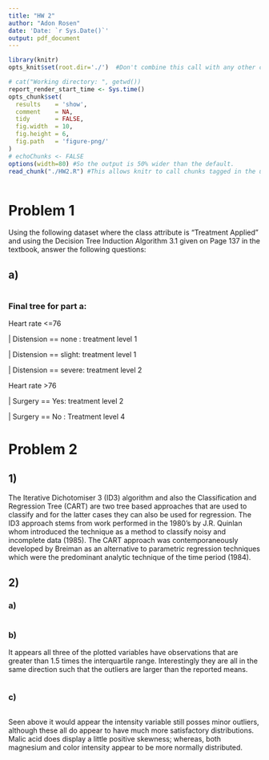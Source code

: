 ```yaml
---
title: "HW 2"
author: "Adon Rosen"
date: 'Date: `r Sys.Date()`'
output: pdf_document
---
```

  
```r
library(knitr)
opts_knit$set(root.dir='./')  #Don't combine this call with any other chunk -especially one that uses file paths.
```


<!-- Set the report-wide options, and point to the external code file. -->
```r
# cat("Working directory: ", getwd())
report_render_start_time <- Sys.time()
opts_chunk$set(
  results    = 'show',
  comment    = NA,
  tidy       = FALSE,
  fig.width  = 10,
  fig.height = 6,
  fig.path   = 'figure-png/'
)
# echoChunks <- FALSE
options(width=80) #So the output is 50% wider than the default.
read_chunk("./HW2.R") #This allows knitr to call chunks tagged in the underlying *.R file.
```

```r
```

# Problem 1
Using the following dataset where the class attribute is “Treatment
Applied” and using the Decision Tree Induction Algorithm 3.1 given on Page 137 in the textbook,
answer the following questions:

## a)
```r
```


### Final tree for part a:
Heart rate <=76

$|$  Distension == none  : treatment level 1

$|$  Distension == slight: treatment level 1

$|$  Distension == severe: treatment level 2

Heart rate >76

$|$  Surgery == Yes: treatment level 2

$|$  Surgery == No : Treatment level 4


# Problem 2

## 1)
The Iterative Dichotomiser 3 (ID3) algorithm and also the Classification and Regression Tree (CART) are two tree based approaches that are used to classify and for the latter cases they can also be used for regression. The ID3 approach stems from work performed in the 1980's by J.R. Quinlan whom introduced the technique as a method to classify noisy and incomplete data (1985). The CART approach was contemporaneously developed by Breiman as an alternative to parametric regression techniques which were the predominant analytic technique of the time period (1984). 


## 2)

### a)
```r
```


### b)
It appears all three of the plotted variables have observations that are greater than 1.5 times the interquartile range. Interestingly they are all in the same direction such that the outliers are larger than the reported means.

```r
```

### c)
```r
```

Seen above it would appear the intensity variable still posses minor outliers, although these all do appear to have much more satisfactory distributions. Malic acid does display a little positive skewness; whereas, both magnesium and color intensity appear to be more normally distributed.

